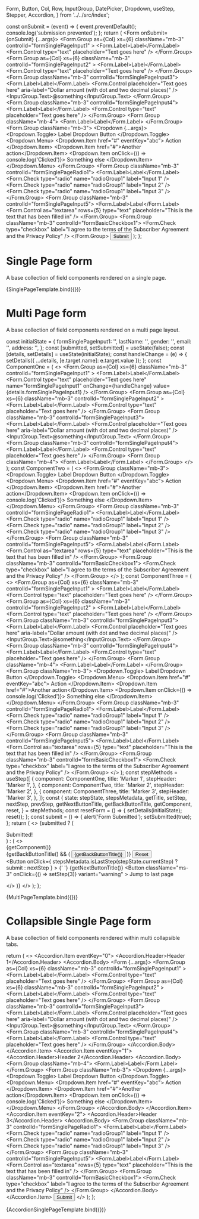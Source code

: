 
  Form,
  Button,
  Col,
  Row,
  InputGroup,
  DatePicker,
  Dropdown,
  useStep,
  Stepper,
  Accordion,
} from '../../src/index';


<Meta title="Templates" component={Form} />

  const onSubmit = (event) => {
    event.preventDefault();
    console.log('submission prevented');
  };
  return (
    <Col xs={8}>
      <Form onSubmit={onSubmit} {...args}>
        <Row>
          <Form.Group
            as={Col}
            xs={6}
            className="mb-3"
            controlId="formSinglePageInput1"
          >
            <Form.Label>Label</Form.Label>
            <Form.Control type="text" placeholder="Text goes here" />
          </Form.Group>
          <Form.Group
            as={Col}
            xs={6}
            className="mb-3"
            controlId="formSinglePageInput2"
          >
            <Form.Label>Label</Form.Label>
            <Form.Control type="text" placeholder="Text goes here" />
          </Form.Group>
        </Row>
        <Form.Group className="mb-3" controlId="formSinglePageInput3">
          <Form.Label>Label</Form.Label>
          <InputGroup className="mb-3">
            <Form.Control
              placeholder="Text goes here"
              aria-label="Dollar amount (with dot and two decimal places)"
            />
            <InputGroup.Text>@something</InputGroup.Text>
          </InputGroup>
        </Form.Group>
        <Form.Group className="mb-3" controlId="formSinglePageInput4">
          <Form.Label>Label</Form.Label>
          <Form.Control type="text" placeholder="Text goes here" />
        </Form.Group>
        <Form.Group className="mb-4">
          <Form.Label>Label</Form.Label>
          <DatePicker />
        </Form.Group>
        <Form.Group className="mb-3">
          <Dropdown {...args}>
            <Dropdown.Toggle>
              Label Dropdown Button<i className="bi bi-chevron-down"></i>
            </Dropdown.Toggle>
            <Dropdown.Menu>
              <Dropdown.Item href="#" eventKey="abc">
                Action
              </Dropdown.Item>
              <Dropdown.Item href="#">Another action</Dropdown.Item>
              <Dropdown.Item onClick={() => console.log('Clicked')}>
                Something else
              </Dropdown.Item>
            </Dropdown.Menu>
          </Dropdown>
        </Form.Group>
        <Form.Group className="mb-3" controlId="formSinglePageRadio1">
          <Form.Label>Label</Form.Label>
          <Form.Check type="radio" name="radioGroup1" label="Input 1" />
          <Form.Check type="radio" name="radioGroup1" label="Input 2" />
          <Form.Check type="radio" name="radioGroup1" label="Input 3" />
        </Form.Group>
        <Form.Group className="mb-3" controlId="formSinglePageInput5">
          <Form.Label>Label</Form.Label>
          <Form.Control
            as="textarea"
            rows={5}
            type="text"
            placeholder="This is the text that has been filled in"
          />
        </Form.Group>
        <Form.Group className="mb-3" controlId="formBasicCheckbox1">
          <Form.Check
            type="checkbox"
            label="I agree to the terms of the Subscriber Agreement and the Privacy Policy"
          />
        </Form.Group>
        <Button variant="primary" type="submit">
          Submit
        </Button>
      </Form>
    </Col>
  );
};

# Single Page form

A base collection of field components rendered on a single page.

<Canvas>
  <Story name="Single Page Form">{SinglePageTemplate.bind({})}</Story>
</Canvas>

# Multi Page form

A base collection of field components rendered on a multi page layout.

  const initialState = {
    formSinglePageInput1: '',
    lastName: '',
    gender: '',
    email: '',
    address: '',
  };
  const [submitted, setSubmitted] = useState(false);
  const [details, setDetails] = useState(initialState);
  const handleChange = (e) => {
    setDetails({ ...details, [e.target.name]: e.target.value });
  };
  const ComponentOne = (
    <>
      <Col xs={8}>
        <Row>
          <Form.Group
            as={Col}
            xs={6}
            className="mb-3"
            controlId="formSinglePageInput1"
          >
            <Form.Label>Label</Form.Label>
            <Form.Control
              type="text"
              placeholder="Text goes here"
              name="formSinglePageInput1"
              onChange={handleChange}
              value={details.formSinglePageInput1}
            />
          </Form.Group>
          <Form.Group
            as={Col}
            xs={6}
            className="mb-3"
            controlId="formSinglePageInput2"
          >
            <Form.Label>Label</Form.Label>
            <Form.Control type="text" placeholder="Text goes here" />
          </Form.Group>
        </Row>
        <Form.Group className="mb-3" controlId="formSinglePageInput3">
          <Form.Label>Label</Form.Label>
          <InputGroup className="mb-3">
            <Form.Control
              placeholder="Text goes here"
              aria-label="Dollar amount (with dot and two decimal places)"
            />
            <InputGroup.Text>@something</InputGroup.Text>
          </InputGroup>
        </Form.Group>
        <Form.Group className="mb-3" controlId="formSinglePageInput4">
          <Form.Label>Label</Form.Label>
          <Form.Control type="text" placeholder="Text goes here" />
        </Form.Group>
        <Form.Group className="mb-4">
          <Form.Label>Label</Form.Label>
          <DatePicker />
        </Form.Group>
      </Col>
    </>
  );
  const ComponentTwo = (
    <>
      <Col xs={8}>
        <Form.Group className="mb-3">
          <Dropdown>
            <Dropdown.Toggle>
              Label Dropdown Button<i className="bi bi-chevron-down"></i>
            </Dropdown.Toggle>
            <Dropdown.Menu>
              <Dropdown.Item href="#" eventKey="abc">
                Action
              </Dropdown.Item>
              <Dropdown.Item href="#">Another action</Dropdown.Item>
              <Dropdown.Item onClick={() => console.log('Clicked')}>
                Something else
              </Dropdown.Item>
            </Dropdown.Menu>
          </Dropdown>
        </Form.Group>
        <Form.Group className="mb-3" controlId="formSinglePageRadio1">
          <Form.Label>Label</Form.Label>
          <Form.Check type="radio" name="radioGroup1" label="Input 1" />
          <Form.Check type="radio" name="radioGroup1" label="Input 2" />
          <Form.Check type="radio" name="radioGroup1" label="Input 3" />
        </Form.Group>
        <Form.Group className="mb-3" controlId="formSinglePageInput5">
          <Form.Label>Label</Form.Label>
          <Form.Control
            as="textarea"
            rows={5}
            type="text"
            placeholder="This is the text that has been filled in"
          />
        </Form.Group>
        <Form.Group className="mb-3" controlId="formBasicCheckbox1">
          <Form.Check
            type="checkbox"
            label="I agree to the terms of the Subscriber Agreement and the Privacy Policy"
          />
        </Form.Group>
      </Col>
    </>
  );
  const ComponentThree = (
    <>
      <Col xs={8}>
        <Row>
          <Form.Group
            as={Col}
            xs={6}
            className="mb-3"
            controlId="formSinglePageInput1"
          >
            <Form.Label>Label</Form.Label>
            <Form.Control type="text" placeholder="Text goes here" />
          </Form.Group>
          <Form.Group
            as={Col}
            xs={6}
            className="mb-3"
            controlId="formSinglePageInput2"
          >
            <Form.Label>Label</Form.Label>
            <Form.Control type="text" placeholder="Text goes here" />
          </Form.Group>
        </Row>
        <Form.Group className="mb-3" controlId="formSinglePageInput3">
          <Form.Label>Label</Form.Label>
          <InputGroup className="mb-3">
            <Form.Control
              placeholder="Text goes here"
              aria-label="Dollar amount (with dot and two decimal places)"
            />
            <InputGroup.Text>@something</InputGroup.Text>
          </InputGroup>
        </Form.Group>
        <Form.Group className="mb-3" controlId="formSinglePageInput4">
          <Form.Label>Label</Form.Label>
          <Form.Control type="text" placeholder="Text goes here" />
        </Form.Group>
        <Form.Group className="mb-4">
          <Form.Label>Label</Form.Label>
          <DatePicker />
        </Form.Group>
        <Form.Group className="mb-3">
          <Dropdown>
            <Dropdown.Toggle>
              Label Dropdown Button<i className="bi bi-chevron-down"></i>
            </Dropdown.Toggle>
            <Dropdown.Menu>
              <Dropdown.Item href="#" eventKey="abc">
                Action
              </Dropdown.Item>
              <Dropdown.Item href="#">Another action</Dropdown.Item>
              <Dropdown.Item onClick={() => console.log('Clicked')}>
                Something else
              </Dropdown.Item>
            </Dropdown.Menu>
          </Dropdown>
        </Form.Group>
        <Form.Group className="mb-3" controlId="formSinglePageRadio1">
          <Form.Label>Label</Form.Label>
          <Form.Check type="radio" name="radioGroup1" label="Input 1" />
          <Form.Check type="radio" name="radioGroup1" label="Input 2" />
          <Form.Check type="radio" name="radioGroup1" label="Input 3" />
        </Form.Group>
        <Form.Group className="mb-3" controlId="formSinglePageInput5">
          <Form.Label>Label</Form.Label>
          <Form.Control
            as="textarea"
            rows={5}
            type="text"
            placeholder="This is the text that has been filled in"
          />
        </Form.Group>
        <Form.Group className="mb-3" controlId="formBasicCheckbox1">
          <Form.Check
            type="checkbox"
            label="I agree to the terms of the Subscriber Agreement and the Privacy Policy"
          />
        </Form.Group>
      </Col>
    </>
  );
  const stepMethods = useStep([
    {
      component: ComponentOne,
      title: 'Marker 1',
      stepHeader: 'Marker 1',
    },
    {
      component: ComponentTwo,
      title: 'Marker 2',
      stepHeader: 'Marker 2',
    },
    {
      component: ComponentThree,
      title: 'Marker 3',
      stepHeader: 'Marker 3',
    },
  ]);
  const {
    state: stepState,
    stepsMetadata,
    getTitle,
    setStep,
    nextStep,
    prevStep,
    getNextButtonTitle,
    getBackButtonTitle,
    getComponent,
    reset,
  } = stepMethods;
  const resetForm = () => {
    setDetails(initialState);
    reset();
  };
  const submit = () => {
    alert('Form Submitted');
    setSubmitted(true);
  };
  return (
    <>
      {submitted ? (
        <div>Submitted!</div>
      ) : (
        <>
          <Stepper methods={stepMethods} />
          <Form className="p-3">
            <div>{getComponent()}</div>
            <div className="d-flex justify-content-between">
              <div>
                {getBackButtonTitle() && (
                  <Button onClick={prevStep} variant="danger" className="me-3">
                    {getBackButtonTitle()}
                  </Button>
                )}
                <Button onClick={resetForm} variant="secondary">
                  Reset
                </Button>
              </div>
              <div>
                <Button
                  onClick={
                    stepsMetadata.isLastStep(stepState.currentStep)
                      ? submit
                      : nextStep
                  }
                >
                  {' '}
                  {getNextButtonTitle()}
                </Button>
                <Button
                  className="ms-3"
                  onClick={() => setStep(3)}
                  variant="warning"
                >
                  Jump to last page
                </Button>
              </div>
            </div>
          </Form>
        </>
      )}
    </>
  );
};

<Canvas>
  <Story name="Multi Page Form">{MultiPageTemplate.bind({})}</Story>
</Canvas>

# Collapsible Single Page form

A base collection of field components rendered within multi collapsible tabs.

  return (
    <>
      <Accordion defaultActiveKey="0" className="mb-4">
        <Accordion.Item eventKey="0">
          <Accordion.Header>Header 1</Accordion.Header>
          <Accordion.Body>
            <Col xs={8}>
              <Form {...args}>
                <Row>
                  <Form.Group
                    as={Col}
                    xs={6}
                    className="mb-3"
                    controlId="formSinglePageInput1"
                  >
                    <Form.Label>Label</Form.Label>
                    <Form.Control type="text" placeholder="Text goes here" />
                  </Form.Group>
                  <Form.Group
                    as={Col}
                    xs={6}
                    className="mb-3"
                    controlId="formSinglePageInput2"
                  >
                    <Form.Label>Label</Form.Label>
                    <Form.Control type="text" placeholder="Text goes here" />
                  </Form.Group>
                </Row>
                <Form.Group className="mb-3" controlId="formSinglePageInput3">
                  <Form.Label>Label</Form.Label>
                  <InputGroup className="mb-3">
                    <Form.Control
                      placeholder="Text goes here"
                      aria-label="Dollar amount (with dot and two decimal places)"
                    />
                    <InputGroup.Text>@something</InputGroup.Text>
                  </InputGroup>
                </Form.Group>
                <Form.Group className="mb-3" controlId="formSinglePageInput4">
                  <Form.Label>Label</Form.Label>
                  <Form.Control type="text" placeholder="Text goes here" />
                </Form.Group>
              </Form>
            </Col>
          </Accordion.Body>
        </Accordion.Item>
        <Accordion.Item eventKey="1">
          <Accordion.Header>Header 2</Accordion.Header>
          <Accordion.Body>
            <Form.Group className="mb-4">
              <Form.Label>Label</Form.Label>
              <DatePicker />
            </Form.Group>
            <Form.Group className="mb-3">
              <Dropdown {...args}>
                <Dropdown.Toggle>
                  Label Dropdown Button<i className="bi bi-chevron-down"></i>
                </Dropdown.Toggle>
                <Dropdown.Menu>
                  <Dropdown.Item href="#" eventKey="abc">
                    Action
                  </Dropdown.Item>
                  <Dropdown.Item href="#">Another action</Dropdown.Item>
                  <Dropdown.Item onClick={() => console.log('Clicked')}>
                    Something else
                  </Dropdown.Item>
                </Dropdown.Menu>
              </Dropdown>
            </Form.Group>
          </Accordion.Body>
        </Accordion.Item>
        <Accordion.Item eventKey="2">
          <Accordion.Header>Header 3</Accordion.Header>
          <Accordion.Body>
            <Form.Group className="mb-3" controlId="formSinglePageRadio1">
              <Form.Label>Label</Form.Label>
              <Form.Check type="radio" name="radioGroup1" label="Input 1" />
              <Form.Check type="radio" name="radioGroup1" label="Input 2" />
              <Form.Check type="radio" name="radioGroup1" label="Input 3" />
            </Form.Group>
            <Form.Group className="mb-3" controlId="formSinglePageInput5">
              <Form.Label>Label</Form.Label>
              <Form.Control
                as="textarea"
                rows={5}
                type="text"
                placeholder="This is the text that has been filled in"
              />
            </Form.Group>
            <Form.Group className="mb-3" controlId="formBasicCheckbox1">
              <Form.Check
                type="checkbox"
                label="I agree to the terms of the Subscriber Agreement and the Privacy Policy"
              />
            </Form.Group>
          </Accordion.Body>
        </Accordion.Item>
      </Accordion>
      <Button>Submit</Button>
    </>
  );
};

<Canvas>
  <Story name="Collapsible Single Page Form">
    {AccordionSinglePageTemplate.bind({})}
  </Story>
</Canvas>
